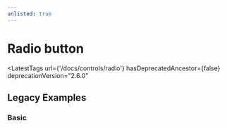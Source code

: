 ```yaml
---
unlisted: true
---
```



# Radio button

<LatestTags
  url={'/docs/controls/radio'}
  hasDeprecatedAncestor={false}
  deprecationVersion="2.6.0"
></LatestTags>

## Legacy Examples

### Basic

<Playground name="radio-button" />
